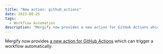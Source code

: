 ```yaml
---
title: "New action: github_actions"
date: 2023-08-25
tags:
  - Workflow Automation
description: "Mergify now provides a new action for GitHub Actions which can trigger a workflow automatically."
---
```


Mergify now provides [a new action for GitHub Actions](https://docs.mergify.com/actions/github_actions/) which can trigger a workflow automatically.
